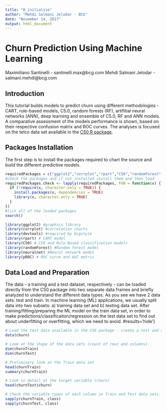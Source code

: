 ---
title: "0_initialzie"
author: "Mehdi Salmani Jelodar - BCG"
date: "November 14, 2017"
output: html_document
---

# Churn Prediction Using Machine Learning 

Maximiliano Santinelli - santinelli.max@bcg.com
Mehdi Salmani Jelodar - salmani.mehdi@bcg.com


## Introduction

This tutorial builds models to predict churn using different methodologies - CART, rule-based models, C5.0, random forests (RF), artifitial neural networks (ANN), deep learning and ensemble of C5.0, RF and ANN models. A comparative assessment of the models performance is shown, based on their respective confusion matrix and ROC curves. 
The analyses is focused on the telco data set available in the [C50 R package](https://cran.r-project.org/web/packages/C50/index.html).



## Packages Installation

The first step is to install the packages required to chart the source and build the different predictive models.

```{r warning=FALSE, message=FALSE}
requiredPackages = c("ggplot2","corrplot","rpart","C50","randomForest","neuralnet","pROC")
#check the packages and if not installed install them and then load 
requiredPackages.check <- lapply(requiredPackages, FUN = function(x) {
  if (!require(x, character.only = TRUE)) {
    install.packages(x, dependencies = TRUE)
    library(x, character.only = TRUE)
  }
})
#list all of the loaded packages
search()
```
```{r eval=FALSE, echo=FALSE, warning=FALSE, message=FALSE}
library(ggplot2) #graphics library
library(corrplot) #correlation charts
library(devtools) #required by bcgstyle
library(rpart) # CART model
library(C50) # C50 and Rule-Based classification models
library(randomForest) #Random forest model
library(neuralnet) #Neural network model
library(pROC) # ROC curve and AUC metric
```

## Data Load and Preparation

The data - a training and a test dataset, respectively - can be loaded directly from the C50 package into two separate data frames and briefly analyzed to understand the different data types. As you see we have 2 data sets: test and train. In machine learning (ML) applications, we usually split data into two subsets: a) training data set and b) testing data set. After training/fitting/preparing the ML model on the train data set, in order to make predictions/classificaiton/regression on the test data set to find out about underfitting or overfitting, which we need to avoid. 
#results='hide'}
```{r} 
# Load the test data available in the C50 package - create a test and a train data set
data(churn)

# Look at the shape of the data sets (count of rows and columns). 
dim(churnTrain)
dim(churnTest)

# Preliminary look at the Train data set
head(churnTrain)
summary(churnTrain)

# Look in detail at the target variable (churn)
head(churnTest$churn)

# Check the variable types of each column in Train and Test data sets. 
sapply(churnTrain, class)
sapply(churnTest, class)
```